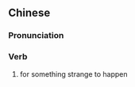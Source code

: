 ==Chinese==
{{zh-forms}}

===Pronunciation===
{{zh-pron
|m=chūguǐ
|cat=v
}}

===Verb===
{{zh-verb}}

# for something strange to happen